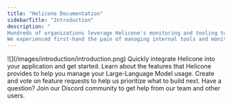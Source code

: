 ```yaml
---
title: "Helicone Documentation"
sidebarTitle: "Introduction"
description: "
Hundreds of organizations leverage Helicone's monitoring and tooling to make their Large-Language Model operations more efficient. 
We experienced first-hand the pain of managing internal tools and monitoring for LLM's at scale - so we built Helicone to solve these problems for you."
---
```


<Frame>![](/images/introduction/introduction.png)</Frame>

<CardGroup cols={2}>
  <Card title="Get Started" icon="code" href="/getting-started">
    Quickly integrate Helicone into your application and get started.
  </Card>
  <Card title="Features" icon="lightbulb" href="/features">
    Learn about the features that Helicone provides to help you manage your
    Large-Language Model usage.
  </Card>
  <Card title="Roadmap" icon="map" href="https://www.helicone.ai/roadmap">
    Create and vote on feature requests to help us prioritize what to build
    next.
  </Card>
  <Card title="Join Discord" icon="discord" href="https://discord.gg/PQ4SmRnMRZ">
    Have a question? Join our Discord community to get help from our team and
    other users.
  </Card>
</CardGroup>
